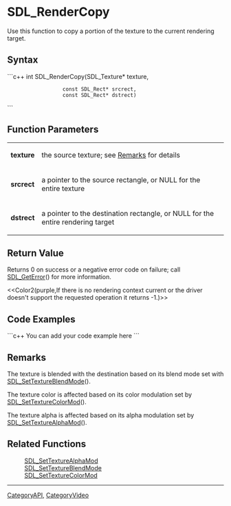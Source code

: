 <!-- pragma section-numbers off -->
<!-- pragma disable-camelcase -->

= SDL_RenderCopy =
Use this function to copy a portion of the texture to the current rendering target.


== Syntax ==
```c++
int SDL_RenderCopy(SDL_Texture*    texture,
                   const SDL_Rect* srcrect,
                   const SDL_Rect* dstrect)
```

== Function Parameters ==
{|
|'''texture'''
|the source texture; see [[#Remarks|Remarks]] for details
|-
|'''srcrect'''
|a pointer to the source rectangle, or NULL for the entire texture
|-
|'''dstrect'''
|a pointer to the destination rectangle, or NULL for the entire rendering target
|}

== Return Value ==
Returns 0 on success or a negative error code on failure; call [[SDL_GetError]]() for more information.

<<Color2(purple,If there is no rendering context current or the driver doesn't support the requested operation it returns -1.)>>

== Code Examples ==
```c++
You can add your code example here
```

== Remarks ==
The texture is blended with the destination based on its blend mode set with [[SDL_SetTextureBlendMode]]().

The texture color is affected based on its color modulation set by [[SDL_SetTextureColorMod]]().  

The texture alpha is affected based on its alpha modulation set by [[SDL_SetTextureAlphaMod]]().

== Related Functions ==
:[[SDL_SetTextureAlphaMod]]
:[[SDL_SetTextureBlendMode]]
:[[SDL_SetTextureColorMod]]

----
[[CategoryAPI]], [[CategoryVideo]]
